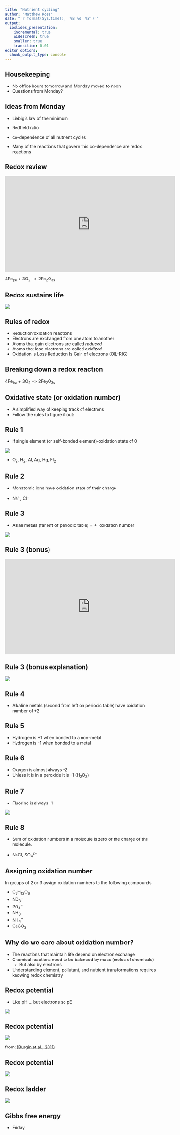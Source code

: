 ```yaml
---
title: "Nutrient cycling"
author: "Matthew Ross"
date: "`r format(Sys.time(), '%B %d, %Y')`"
output:
  ioslides_presentation:
    incremental: true
    widescreen: true
    smaller: true
    transition: 0.01
editor_options: 
  chunk_output_type: console
---
```


<style>
slides > slide {
  overflow-x: auto !important;
  overflow-y: auto !important;
}
</style>


## Housekeeping


- No office hours tomorrow and Monday moved to noon
- Questions from Monday? 


## Ideas from Monday

- Liebig's law of the minimum 

- Redfield ratio

- co-dependence of all nutrient cycles

- Many of the reactions that govern this co-dependence are 
redox reactions



## Redox review {.build}


<iframe width="560" height="315" src="https://www.youtube.com/embed/qw0lHu4CNAg" frameborder="0" allow="accelerometer; autoplay; encrypted-media; gyroscope; picture-in-picture" allowfullscreen></iframe>

4Fe$_{(s)}$ + 3O$_2$ $->$ 2Fe$_2$O$_{3s}$

## Redox sustains life

<img src='http://www.americanaquariumproducts.com/images/graphics/redoxbasics2.jpg'>


## Rules of redox

- Reduction/oxidation reactions
- Electrons are exchanged from one atom to another
- Atoms that gain electrons are called *reduced* 
- Atoms that lose electrons are called *oxidized*
- Oxidation Is Loss Reduction Is Gain of electrons (OIL-RIG)

## Breaking down a redox reaction

4Fe$_{(s)}$ + 3O$_2$ $->$ 2Fe$_2$O$_{3s}$

## Oxidative state (or oxidation number)

- A simplified way of keeping track of electrons
- Follow the rules to figure it out:


## Rule 1 

- If single element (or self-bonded element)-oxidation state of 0

<img src='https://upload.wikimedia.org/wikipedia/commons/thumb/2/2e/Simple_Periodic_Table_Chart-en.svg/1200px-Simple_Periodic_Table_Chart-en.svg.png'>

- O$_2$, H$_2$, Al, Ag, Hg, Fl$_2$

## Rule 2

- Monatomic ions have oxidation state of their charge

- Na$^+$, Cl$^-$

## Rule 3

- Alkali metals (far left of periodic table) = +1 oxidation number

<img src='https://www.gordonengland.co.uk/elements/periodic-alkali.png'>


## Rule 3 (bonus)

<iframe width="560" height="315" src="https://www.youtube.com/embed/uixxJtJPVXk" frameborder="0" allow="accelerometer; autoplay; encrypted-media; gyroscope; picture-in-picture" allowfullscreen></iframe>


## Rule 3 (bonus explanation)

<img src='http://www.technologyuk.net/physics/matter/images/matter_0019.gif'> 

## Rule 4

- Alkaline metals (second from left on periodic table) have oxidation number of +2

## Rule 5

- Hydrogen is +1 when bonded to a non-metal
- Hydrogen is -1 when bonded to a metal

## Rule 6

- Oxygen is almost always -2
- Unless it is in a peroxide it is -1 (H$_2$O$_2$)

## Rule 7

- Fluorine is always -1

<img src='https://www.planetdeadly.com/wp-content/uploads/fluorine-dangerous.jpg'>

## Rule 8

- Sum of oxidation numbers in a molecule is zero or the 
charge of the molecule. 

- NaCl, SO$_4^{2-}$

## Assigning oxidation number

In groups of 2 or 3 assign oxidation numbers to the following compounds

- C$_6$H$_{12}$O$_6$
- NO$_3^-$
- PO$_4^-$
- NH$_3$
- NH$_4^+$
- CaCO$_3$


## Why do we care about oxidation number?

- The reactions that maintain life depend on electron exchange
- Chemical reactions need to be balanced by mass (moles of chemicals)
  - But also by electrons
- Understanding element, pollutant, and nutrient transformations requires
knowing redox chemistry

## Redox potential {.build}

- Like pH ... but electrons so pE

<img src='https://files.mtstatic.com/site_4334/108860/0?Expires=1549469215&Signature=XzrwiLUhIMRnG6q~uM9QM-HE35LexK~nyhp~pW8ZpAi6VNdnZ5RlP-WicRAcmirTCPXf-0llGmCFiCTZmROuyHLdDVzBm4VfuKG2i28GE0V3Qv1~aySuYCjO3z1aNvpqJxIDFoUV9ytYVkQuCcjwO4GDulPLfirT43Q6N~evgTI_&Key-Pair-Id=APKAJ5Y6AV4GI7A555NA'>



## Redox potential

<img src='https://wol-prod-cdn.literatumonline.com/cms/attachment/42b73d5e-1db9-435f-ad4f-3e685f62d778/i1540-9295-9-1-44-f03.jpg'>

from:
[(Burgin et al., 2011)](https://esajournals.onlinelibrary.wiley.com/doi/full/10.1890/090227)

## Redox potential

<img src='https://www.flinnsci.com/globalassets/flinn-scientific/all-product-images-rgb-jpegs/ap7041.jpg?v=6134a4f2ede648138d9ef1ea6bd62517'>


## Redox ladder

<img src='https://ars.els-cdn.com/content/image/1-s2.0-S0169772200001091-gr1.gif'>


## Gibbs free energy

- Friday